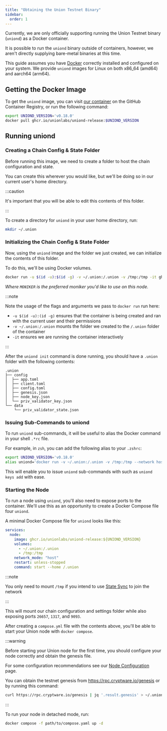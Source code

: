 ```yaml
---
title: "Obtaining the Union Testnet Binary"
sidebar:
  order: 1
---
```


Currently, we are only officially supporting running the Union Testnet binary (`uniond`) as a Docker container.

It is possible to run the `uniond` binary outside of containers, however, we aren't directly supplying bare-metal binaries at this time.

This guide assumes you have [Docker](https://www.docker.com/get-started/) correctly installed and configured on your system. We provide `uniond` images for Linux on both x86_64 (amd64) and aarch64 (arm64).

## Getting the Docker Image

To get the `uniond` image, you can visit [our container](https://github.com/orgs/unionlabs/packages/container/package/uniond-release) on the GitHub Container Registry, or run the following command:

```sh
export UNIOND_VERSION='v0.18.0'
docker pull ghcr.io/unionlabs/uniond-release:$UNIOND_VERSION
```

## Running uniond

### Creating a Chain Config & State Folder

Before running this image, we need to create a folder to host the chain configuration and state.

You can create this wherever you would like, but we'll be doing so in our current user's home directory.

:::caution

It's important that you will be able to edit this contents of this folder.

:::

To create a directory for `uniond` in your user home directory, run:

```sh
mkdir ~/.union
```

### Initializing the Chain Config & State Folder

Now, using the `uniond` image and the folder we just created, we can initialize the contents of this folder.

To do this, we'll be using Docker volumes.

```sh
docker run -u $(id -u):$(id -g) -v ~/.union:/.union -v /tmp:/tmp -it ghcr.io/unionlabs/uniond-release:$UNIOND_VERSION init $MONIKER bn254 --home /.union
```

_Where `MONIKER` is the preferred moniker you'd like to use on this node._

:::note

Note the usage of the flags and arguments we pass to `docker run` run here:

- `-u $(id -u):(id -g)` ensures that the container is being created and ran with the current user and their permissions
- `-v ~/.union:/.union` mounts the folder we created to the `/.union` folder of the container
- `-it` ensures we are running the container interactively

:::

After the `uniond init` command is done running, you should have a `.union` folder with the following contents:

```
.union
├── config
│  ├── app.toml
│  ├── client.toml
│  ├── config.toml
│  ├── genesis.json
│  ├── node_key.json
│  └── priv_validator_key.json
└── data
    └── priv_validator_state.json
```

### Issuing Sub-Commands to uniond

To run `uniond` sub-commands, it will be useful to alias the Docker command in your shell `.*rc` file.

For example, in `zsh`, you can add the following alias to your `.zshrc`:

```sh
export UNIOND_VERSION='v0.18.0'
alias uniond='docker run -v ~/.union:/.union -v /tmp:/tmp --network host -it ghcr.io/unionlabs/uniond-release:$UNIOND_VERSION --home /.union'
```

This will enable you to issue `uniond` sub-commands with such as `uniond keys add` with ease.

### Starting the Node

To run a node using `uniond`, you'll also need to expose ports to the container. We'll use this as an opportunity to create a Docker Compose file four `uniond`.

A minimal Docker Compose file for `uniond` looks like this:

```yaml
services:
  node:
    image: ghcr.io/unionlabs/uniond-release:${UNIOND_VERSION}
    volumes:
      - ~/.union:/.union
      - /tmp:/tmp
    network_mode: "host"
    restart: unless-stopped
    command: start --home /.union
```

:::note

You only need to mount `/tmp` if you intend to use [State Sync](../state-sync) to join the network

:::

This will mount our chain configuration and settings folder while also exposing ports `26657`, `1317`, and `9093`.

After creating a `compose.yml` file with the contents above, you'll be able to start your Union node with `docker compose`.

:::warning

Before starting your Union node for the first time, you should configure your node correctly and obtain the genesis file.

For some configuration recommendations see our [Node Configuration](/infrastructure/node-operators/node-configuration) page.

You can obtain the testnet genesis from https://rpc.cryptware.io/genesis or by running this command:

```sh
curl https://rpc.cryptware.io/genesis | jq '.result.genesis' > ~/.union/config/genesis.json
```

:::

To run your node in detached mode, run:

```sh
docker compose -f path/to/compose.yaml up -d
```
